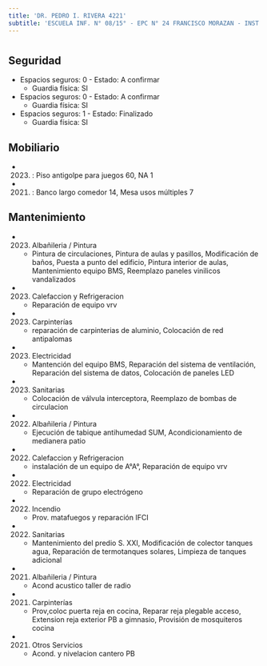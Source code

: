 ```yaml
---
title: 'DR. PEDRO I. RIVERA 4221'
subtitle: 'ESCUELA INF. N° 08/15° - EPC N° 24 FRANCISCO MORAZAN - INST. SUPERIOR DEL PROF. DE EDUCACIÓN ESPECIAL'
---
```


#


## Seguridad

*  Espacios seguros: 0 - Estado: A confirmar 
    + Guardia física: SI

*  Espacios seguros: 0 - Estado: A confirmar 
    + Guardia física: SI

*  Espacios seguros: 1 - Estado: Finalizado 
    + Guardia física: SI





## Mobiliario

*  (2023) : Piso antigolpe para juegos 60, NA 1 

*  (2021) : Banco largo comedor 14, Mesa usos múltiples 7 





## Mantenimiento

*  (2023) Albañileria / Pintura 
    + Pintura de circulaciones, Pintura de aulas y pasillos, Modificación de baños, Puesta a punto del edificio, Pintura interior de aulas, Mantenimiento equipo BMS, Reemplazo paneles vinilicos vandalizados

*  (2023) Calefaccion y Refrigeracion 
    + Reparación de equipo vrv

*  (2023) Carpinterías 
    + reparación de carpinterias de aluminio, Colocación de red antipalomas

*  (2023) Electricidad 
    + Mantención del equipo BMS, Reparación del sistema de ventilación, Reparación del sistema de datos, Colocación de paneles LED

*  (2023) Sanitarias 
    + Colocación de válvula interceptora, Reemplazo de bombas de circulacion

*  (2022) Albañileria / Pintura 
    + Ejecución de tabique antihumedad SUM, Acondicionamiento de medianera patio

*  (2022) Calefaccion y Refrigeracion 
    + instalación de un equipo de A°A°, Reparación de equipo vrv

*  (2022) Electricidad 
    + Reparación de grupo electrógeno

*  (2022) Incendio 
    + Prov. matafuegos y reparación IFCI

*  (2022) Sanitarias 
    + Mantenimiento del predio S. XXI, Modificación de colector tanques agua, Reparación de termotanques solares, Limpieza de tanques adicional

*  (2021) Albañileria / Pintura 
    + Acond acustico taller de radio

*  (2021) Carpinterías 
    + Prov,coloc puerta reja en cocina, Reparar reja plegable acceso, Extension reja exterior PB a gimnasio, Provisión de mosquiteros cocina

*  (2021) Otros Servicios 
    + Acond. y nivelacion cantero PB



